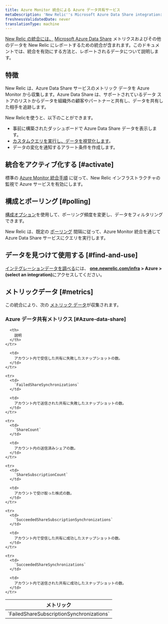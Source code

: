 ```yaml
---
title: Azure Monitor 統合による Azure データ共有サービス
metaDescription: 'New Relic''s Microsoft Azure Data Share integration: what data it reports and how to enable it.'
freshnessValidatedDate: never
translationType: machine
---
```


[New Relic の統合には、](/docs/infrastructure/integrations-getting-started/getting-started/introduction-infrastructure-integrations) [Microsoft Azure Data Share](https://azure.microsoft.com/en-us/products/data-share/) メトリクスおよびその他のデータを New Relic にレポートするための統合が含まれます。このドキュメントでは、統合を有効にする方法と、レポートされるデータについて説明します。

## 特徴

New Relic は、Azure Data Share サービスのメトリック データを Azure Monitor から収集します。Azure Data Share は、サポートされているデータ ストアのリストからデータを組織外の顧客やパートナーと共有し、データを共有した相手を追跡します。

New Relicを使うと、以下のことができます。

* 事前に構築されたダッシュボードで Azure Data Share データを表示します。
* [カスタムクエリを実行し、データを視覚化します](/docs/infrastructure/integrations-getting-started/getting-started/use-integration-data-new-relic-insights)。
* データの変化を通知するアラート条件を作成します。

## 統合をアクティブ化する [#activate]

標準の [Azure Monitor 統合手順](/docs/infrastructure/microsoft-azure-integrations/azure-integrations-list/azure-monitor) に従って、New Relic インフラストラクチャの監視で Azure サービスを有効にします。

## 構成とポーリング [#polling]

[構成オプション](/docs/infrastructure/microsoft-azure-integrations/azure-integrations-list/azure-monitor/#settings)を使用して、ポーリング頻度を変更し、データをフィルタリングできます。

New Relic は、既定の [ポーリング](/docs/infrastructure/microsoft-azure-integrations/azure-integrations-list/azure-monitor/#settings) 間隔に従って、Azure Monitor 統合を通じて Azure Data Share サービスにクエリを実行します。

## データを見つけて使用する [#find-and-use]

[インテグレーションデータを調べる](/docs/infrastructure/integrations/find-use-infrastructure-integration-data)には、 <DNT>**[one.newrelic.com/infra](https://one.newrelic.com/infra) > Azure > (select an integration)**</DNT>にアクセスしてください。

## メトリックデータ [#metrics]

この統合により、次の [メトリック データ](/docs/infrastructure/integrations-getting-started/getting-started/understand-integration-data-data-types#metric)が収集されます。

### Azure データ共有メトリクス [#Azure-data-share]

<table>
  <thead>
    <tr>
      <th style={{ width: "300px" }}>
        メトリック
      </th>

      <th>
        説明
      </th>
    </tr>
  </thead>

  <tbody>
    <tr>
      <td>
        `FailedShareSubscriptionSynchronizations`
      </td>

      <td>
        アカウント内で受信した共有に失敗したスナップショットの数。
      </td>
    </tr>

    <tr>
      <td>
        `FailedShareSynchronizations`
      </td>

      <td>
        アカウント内で送信された共有に失敗したスナップショットの数。
      </td>
    </tr>

    <tr>
      <td>
        `ShareCount`
      </td>

      <td>
        アカウント内の送信済みシェアの数。
      </td>
    </tr>

    <tr>
      <td>
        `ShareSubscriptionCount`
      </td>

      <td>
        アカウントで受け取った株式の数。
      </td>
    </tr>

    <tr>
      <td>
        `SucceededShareSubscriptionSynchronizations`
      </td>

      <td>
        アカウント内で受信した共有に成功したスナップショットの数。
      </td>
    </tr>

    <tr>
      <td>
        `SucceededShareSynchronizations`
      </td>

      <td>
        アカウント内で送信された共有に成功したスナップショットの数。
      </td>
    </tr>
  </tbody>
</table>